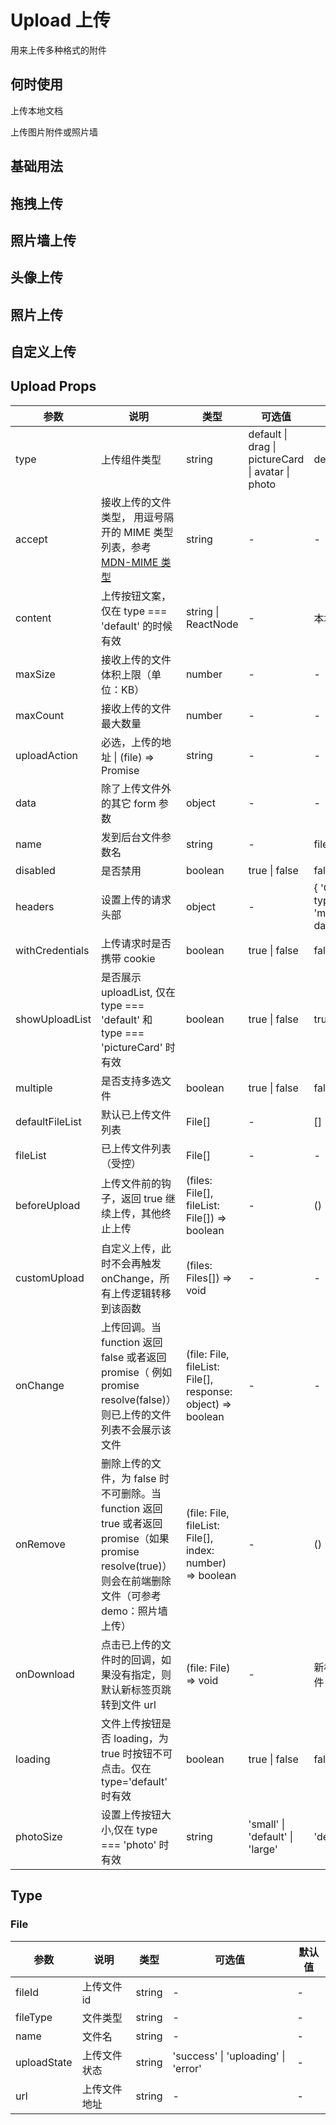 # Upload 上传

用来上传多种格式的附件

## 何时使用

上传本地文档

上传图片附件或照片墙

## 基础用法


<DemoUpload />

## 拖拽上传


<DemoDrag />

## 照片墙上传


<DemoPictureWall />

## 头像上传


<DemoHead />

## 照片上传


<DemoPicture />

## 自定义上传


<DemoCustom />

## Upload Props

| 参数            | 说明                                                                                                                                                   | 类型                                                        | 可选值                                            | 默认值                                    |
| --------------- | ------------------------------------------------------------------------------------------------------------------------------------------------------ | ----------------------------------------------------------- | ------------------------------------------------- | ----------------------------------------- |
| type            | 上传组件类型                                                                                                                                           | string                                                      | default \| drag \| pictureCard \| avatar \| photo | default                                   |
| accept          | 接收上传的文件类型， 用逗号隔开的 MIME 类型列表，参考 [MDN-MIME 类型](https://developer.mozilla.org/zh-CN/docs/Web/HTTP/Basics_of_HTTP/MIME_Types)     | string                                                      | -                                                 | -                                         |
| content         | 上传按钮文案，仅在 type === 'default' 的时候有效                                                                                                       | string \| ReactNode                                         | -                                                 | 本地上传                                  |
| maxSize         | 接收上传的文件体积上限（单位：KB）                                                                                                                     | number                                                      | -                                                 | -                                         |
| maxCount        | 接收上传的文件最大数量                                                                                                                                 | number                                                      | -                                                 | -                                         |
| uploadAction    | 必选，上传的地址  \| (file) => Promise                                                                                                                                      | string                                                      | -                                                 | -                                         |
| data            | 除了上传文件外的其它 form 参数                                                                                                                         | object                                                      | -                                                 | -                                         |
| name            | 发到后台文件参数名                                                                                                                                     | string                                                      | -                                                 | file                                      |
| disabled        | 是否禁用                                                                                                                                               | boolean                                                     | true \| false                                     | false                                     |
| headers         | 设置上传的请求头部                                                                                                                                     | object                                                      | -                                                 | { 'Content-type': 'multipart/form-data' } |
| withCredentials | 上传请求时是否携带 cookie                                                                                                                              | boolean                                                     | true \| false                                     | false                                     |
| showUploadList  | 是否展示 uploadList, 仅在 type === 'default' 和 type === 'pictureCard' 时有效                                                                          | boolean                                                     | true \| false                                     | true                                      |
| multiple        | 是否支持多选文件                                                                                                                                       | boolean                                                     | true \| false                                     | false                                     |
| defaultFileList | 默认已上传文件列表                                                                                                                                     | File[]                                                      | -                                                 | []                                        |
| fileList        | 已上传文件列表（受控）                                                                                                                                 | File[]                                                      | -                                                 | -                                         |
| beforeUpload    | 上传文件前的钩子，返回 true 继续上传，其他终止上传                                                                                                     | (files: File[], fileList: File[]) => boolean                | -                                                 | () => true                                |
| customUpload    | 自定义上传，此时不会再触发 onChange，所有上传逻辑转移到该函数                                                                                          | (files: Files[]) => void                                    | -                                                 | -                                         |
| onChange        | 上传回调。当 function 返回 false 或者返回 promise（ 例如 promise resolve(false)）则已上传的文件列表不会展示该文件                                      | (file: File, fileList: File[], response: object) => boolean | -                                                 | -                                         |
| onRemove        | 删除上传的文件，为 false 时不可删除。当 function 返回 true 或者返回 promise（如果 promise resolve(true)）则会在前端删除文件（可参考 demo：照片墙上传） | (file: File, fileList: File[], index: number) => boolean    | -                                                 | () => true                                |
| onDownload      | 点击已上传的文件时的回调，如果没有指定，则默认新标签页跳转到文件 url                                                                                   | (file: File) => void                                        | -                                                 | 新标签页访问文件 url                      |
| loading         | 文件上传按钮是否 loading，为 true 时按钮不可点击。仅在 type='default' 时有效                                                                           | boolean                                                     | true \| false                                     | false                                     |
| photoSize       | 设置上传按钮大小,仅在 type === 'photo' 时有效                                                                                                          | string                                                      | 'small' \| 'default' \| 'large'                   | 'default'                                 |

## Type

### File

| 参数        | 说明         | 类型   | 可选值                              | 默认值 |
| ----------- | ------------ | ------ | ----------------------------------- | ------ |
| fileId      | 上传文件 id  | string | -                                   | -      |
| fileType    | 文件类型     | string | -                                   | -      |
| name        | 文件名       | string | -                                   | -      |
| uploadState | 上传文件状态 | string | 'success' \| 'uploading' \| 'error' | -      |
| url         | 上传文件地址 | string | -                                   | -      |

